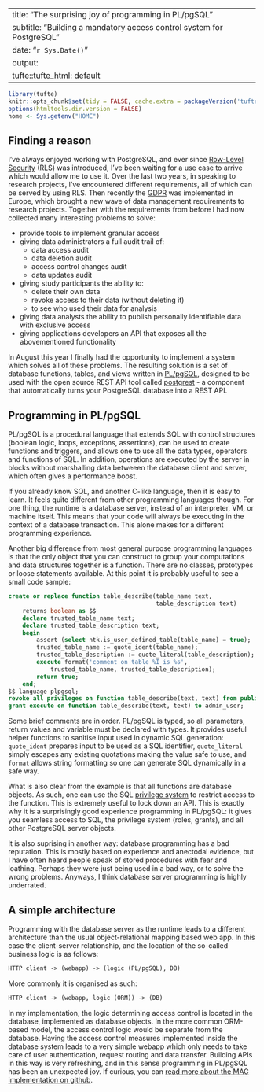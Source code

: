 
---
title: "The surprising joy of programming in PL/pgSQL"
subtitle: "Building a mandatory access control system for PostgreSQL"
date: "`r Sys.Date()`"
output:
    tufte::tufte_html: default
---

```r
library(tufte)
knitr::opts_chunk$set(tidy = FALSE, cache.extra = packageVersion('tufte'))
options(htmltools.dir.version = FALSE)
home <- Sys.getenv("HOME")
```

## Finding a reason

I've always enjoyed working with PostgreSQL, and ever since [Row-Level Security](https://www.postgresql.org/docs/current/static/ddl-rowsecurity.html) (RLS) was introduced, I've been waiting for a use case to arrive which would allow me to use it. Over the last two years, in speaking to research projects, I've encountered different requirements, all of which can be served by using RLS. Then recently the [GDPR](https://eugdpr.org/) was implemented in Europe, which brought a new wave of data management requirements to research projects. Together with the requirements from before I had now collected many interesting problems to solve:

* provide tools to implement granular access
* giving data administrators a full audit trail of:
    * data access audit
    * data deletion audit
    * access control changes audit
    * data updates audit
* giving study participants the ability to:
    * delete their own data
    * revoke access to their data (without deleting it)
    * to see who used their data for analysis
* giving data analysts the ability to publish personally identifiable data with exclusive access
* giving applications developers an API that exposes all the abovementioned functionality

In August this year I finally had the opportunity to implement a system which solves all of these problems. The resulting solution is a set of database functions, tables, and views written in [PL/pgSQL](https://www.postgresql.org/docs/current/static/plpgsql-overview.html), designed to be used with the open source REST API tool called [postgrest](http://postgrest.org/en/v5.1/) - a component that automatically turns your PostgreSQL database into a REST API.

## Programming in PL/pgSQL

PL/pgSQL is a procedural language that extends SQL with control structures (boolean logic, loops, exceptions, assertions), can be used to create functions and triggers, and allows one to use all the data types, operators and functions of SQL. In addition, operations are executed by the server in blocks without marshalling data betweeen the database client and server, which often gives a performance boost.

If you already know SQL, and another C-like language, then it is easy to learn. It feels quite different from other programming languages though. For one thing, the runtime is a database server, instead of an interpreter, VM, or machine itself. This means that your code will always be executing in the context of a database transaction. This alone makes for a different programming experience.

Another big difference from most general purpose programming languages is that the only object that you can construct to group your computations and data structures together is a function. There are no classes, prototypes or loose statements available. At this point it is probably useful to see a small code sample:

```sql
create or replace function table_describe(table_name text,
                                          table_description text)
    returns boolean as $$
    declare trusted_table_name text;
    declare trusted_table_description text;
    begin
        assert (select ntk.is_user_defined_table(table_name) = true);
        trusted_table_name := quote_ident(table_name);
        trusted_table_description := quote_literal(table_description);
        execute format('comment on table %I is %s',
            trusted_table_name, trusted_table_description);
        return true;
    end;
$$ language plpgsql;
revoke all privileges on function table_describe(text, text) from public;
grant execute on function table_describe(text, text) to admin_user;
```

Some brief comments are in order. PL/pgSQL is typed, so all parameters, return values and variable must be declared with types. It provides useful helper functions to sanitise input used in dynamic SQL generation: `quote_ident` prepares input to be used as a SQL identifier, `quote_literal` simply escapes any existing quotations making the value safe to use, and `format` allows string formatting so one can generate SQL dynamically in a safe way.

What is also clear from the example is that all functions are database objects. As such, one can use the SQL [privilege system](https://www.postgresql.org/docs/current/static/ddl-priv.html) to restrict access to the function. This is extremely useful to lock down an API. This is exactly why it is a surprisingly good experience programming in PL/pgSQL: it gives you seamless access to SQL, the privilege system (roles, grants), and all other PostgreSQL server objects.

It is also suprising in another way: database programming has a bad reputation. This is mostly based on experience and anectodal evidence, but I have often heard people speak of stored procedures with fear and loathing. Perhaps they were just being used in a bad way, or to solve the wrong problems. Anyways, I think database server programming is highly underrated.

## A simple architecture

Programming with the database server as the runtime leads to a different architecture than the usual object-relational mapping based web app. In this case the client-server relationship, and the location of the so-called business logic is as follows:

```txt
HTTP client -> (webapp) -> (logic (PL/pgSQL), DB)
```

More commonly it is organised as such:

```txt
HTTP client -> (webapp, logic (ORM)) -> (DB)
```

In my implementation, the logic determining access control is located in the database, implemented as database objects. In the more common ORM-based model, the access control logic would be separate from the database. Having the access control measures implemented inside the database system leads to a very simple webapp which only needs to take care of user authentication, request routing and data transfer. Building APIs in this way is very refreshing, and in this sense programming in PL/pgSQL has been an unexpected joy. If curious, you can [read more about the MAC implementation on github](https://github.com/leondutoit/pg-need-to-know/tree/master/docs).
